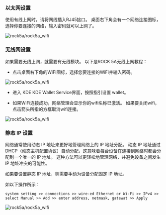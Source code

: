 ### 以太网设置

使用有线上网时，请将网线插入RJ45接口。 桌面右下角会有一个网络连接图标，选择你要连接的网络，输入密码就可以上网了。

![rock5a/rock5a_wifi](/img/rock5a/rock5a_ethernet.webp)

### 无线网设置

如果需要无线上网，就需要有无线模块。
以下是ROCK 5A无线上网教程：

- 点击桌面右下角的WiFi图标，选择您要连接的WiFi并输入密码。

![rock5a/rock5a_wifi](/img/rock5a/rock5a_wifi_1.webp)

- 进入 KDE KDE Wallet Service界面，按照指引设置 wallet。

- 如果WiFi连接成功，网络管理会显示你的wifi名称已激活。 如果要关闭wifi，点击箭头所指的方框取消wifi连接。

![rock5a/rock5a_wifi](/img/rock5a/rock5a_wifi_5.webp)

### 静态 IP 设置

网络通常使用动态 IP 地址来更好地管理网络上的 IP 地址分配。 动态 IP 地址通过 DHCP（动态主机配置协议）自动分配，这意味着每台设备在连接到网络时都会分配到一个唯一的 IP 地址。 这种方法可以更轻松地管理网络，并避免设备之间发生 IP 地址冲突的可能性。

如果要设置静态 IP 地址，则需要手动为设备分配固定 IP 地址。

如以下操作所示：

    system setting >> connections >> wire-ed Ethernet or Wi-Fi >> IPv4 >> select Manual >> Add >> enter address, netmask, gatewat >> Apply

![rock5a/rock5a_wifi](/img/rock5a/rock5a_static_ip.webp)
